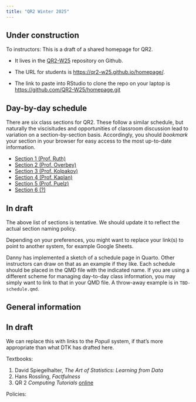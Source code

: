 ```yaml
---
title: "QR2 Winter 2025"
---
```


::: {.callout-warning}
## Under construction

To instructors: This is a draft of a shared homepage for QR2.

- It lives in the [QR2-W25](https://github.com/QR2-W25/homepage) repository on Github.

- The URL for students is <https://qr2-w25.github.io/homepage/>.

- The link to paste into RStudio to clone the repo on your laptop is <https://github.com/QR2-W25/homepage.git>


:::


## Day-by-day schedule

There are six class sections for QR2. These follow a similar schedule, but naturally the viscisitudes and opportunities of classroom discussion lead to variation on a section-by-section basis. Accordingly, you should *bookmark* your section in your browser for easy access to the most up-to-date information.

- [Section 1 (Prof. Ruth)](day-by-day/Ruth-schedule.html)
- [Section 2 (Prof. Overbey)](day-by-day/Overbey-schedule.html)
- [Section 3 (Prof. Kolpakov)](day-by-day/Kolpakov-schedule.html)
- [Section 4 (Prof. Kaplan)](day-by-day/Kaplan-schedule.html)
- [Section 5 (Prof. Puelz)](day-by-day/Puelz-schedule.html)
- [Section 6 (?)](day-by-day/TBD-schedule.html)

::: {.callout-warning}
## In draft

The above list of sections is tentative. We should update it to reflect the actual section naming policy.

Depending on your preferences, you might want to replace your link(s) to point to another system, for example Google Sheets.

Danny has implemented a sketch of a schedule page in Quarto. Other instructors can draw on that as an example if they like. Each schedule should be placed in the QMD file with the indicated name. If you are using a different scheme for managing day-to-day class information, you may simply want to link to that in your QMD file. A throw-away example is in `TBD-schedule.qmd`.
:::

## General information

::: {.callout-warning}
## In draft

We can replace this with links to the *Populi* system, if that's more appropriate than what DTK has drafted here.
:::

Textbooks:

1. David Spiegelhalter, *The Art of Statistics: Learning from Data*
2. Hans Rossling, *Factfulness*
3. QR 2 *Computing Tutorials* [online](https://dtkaplan.github.io/QR2-computing/)

Policies:
